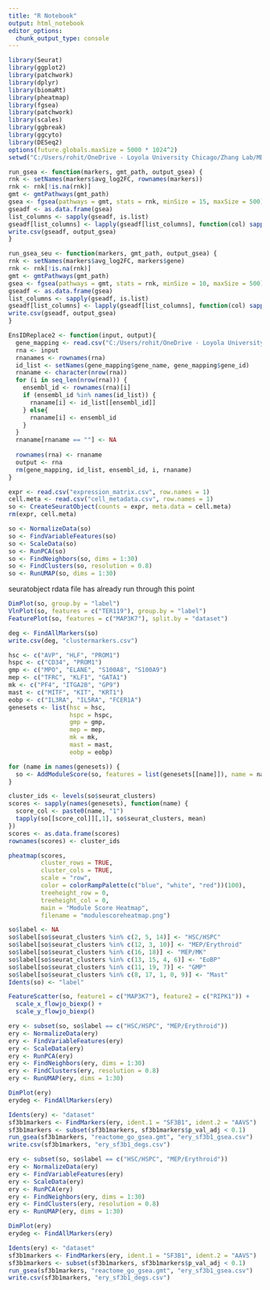 ```yaml
---
title: "R Notebook"
output: html_notebook
editor_options: 
  chunk_output_type: console
---
```


```r
library(Seurat)
library(ggplot2)
library(patchwork)
library(dplyr)
library(biomaRt)
library(pheatmap)
library(fgsea)
library(patchwork)
library(scales)
library(ggbreak)
library(ggcyto)
library(DESeq2)
options(future.globals.maxSize = 5000 * 1024^2)
setwd("C:/Users/rohit/OneDrive - Loyola University Chicago/Zhang Lab/MDS Project/RNA Seq/GSE263300/")

run_gsea <- function(markers, gmt_path, output_gsea) {
rnk <- setNames(markers$avg_log2FC, rownames(markers))
rnk <- rnk[!is.na(rnk)]
gmt <- gmtPathways(gmt_path)
gsea <- fgsea(pathways = gmt, stats = rnk, minSize = 15, maxSize = 500)
gseadf <- as.data.frame(gsea)
list_columns <- sapply(gseadf, is.list)
gseadf[list_columns] <- lapply(gseadf[list_columns], function(col) sapply(col, paste, collapse = ";"))
write.csv(gseadf, output_gsea)
}

run_gsea_seu <- function(markers, gmt_path, output_gsea) {
rnk <- setNames(markers$avg_log2FC, markers$gene)
rnk <- rnk[!is.na(rnk)]
gmt <- gmtPathways(gmt_path)
gsea <- fgsea(pathways = gmt, stats = rnk, minSize = 10, maxSize = 500)
gseadf <- as.data.frame(gsea)
list_columns <- sapply(gseadf, is.list)
gseadf[list_columns] <- lapply(gseadf[list_columns], function(col) sapply(col, paste, collapse = ";"))
write.csv(gseadf, output_gsea)
}

EnsIDReplace2 <- function(input, output){
  gene_mapping <- read.csv("C:/Users/rohit/OneDrive - Loyola University Chicago/Zhang Lab/RNASeq/Cite-seq/GSE145491/Ensembl_labels.csv")
  rna <- input
  rnanames <- rownames(rna)
  id_list <- setNames(gene_mapping$gene_name, gene_mapping$gene_id)
  rnaname <- character(nrow(rna))
  for (i in seq_len(nrow(rna))) {
    ensembl_id <- rownames(rna)[i]
    if (ensembl_id %in% names(id_list)) {
      rnaname[i] <- id_list[[ensembl_id]]
    } else{
      rnaname[i] <- ensembl_id
    }
  }
  rnaname[rnaname == ""] <- NA
  
  rownames(rna) <- rnaname
  output <- rna
  rm(gene_mapping, id_list, ensembl_id, i, rnaname)
}
```

```r
expr <- read.csv("expression_matrix.csv", row.names = 1)
cell.meta <- read.csv("cell_metadata.csv", row.names = 1)
so <- CreateSeuratObject(counts = expr, meta.data = cell.meta)
rm(expr, cell.meta)
```

```r
so <- NormalizeData(so)
so <- FindVariableFeatures(so)
so <- ScaleData(so)
so <- RunPCA(so)
so <- FindNeighbors(so, dims = 1:30)
so <- FindClusters(so, resolution = 0.8)
so <- RunUMAP(so, dims = 1:30)
```

seuratobject rdata file has already run through this point

```r
DimPlot(so, group.by = "label")
VlnPlot(so, features = c("TER119"), group.by = "label")
FeaturePlot(so, features = c("MAP3K7"), split.by = "dataset")
```

```r
deg <- FindAllMarkers(so)
write.csv(deg, "clustermarkers.csv")

hsc <- c("AVP", "HLF", "PROM1")
hspc <- c("CD34", "PROM1")
gmp <- c("MPO", "ELANE", "S100A8", "S100A9")
mep <- c("TFRC", "KLF1", "GATA1")
mk <- c("PF4", "ITGA2B", "GP9")
mast <- c("MITF", "KIT", "KRT1")
eobp <- c("IL3RA", "IL5RA", "FCER1A")
genesets <- list(hsc = hsc,
                 hspc = hspc,
                 gmp = gmp,
                 mep = mep,
                 mk = mk,
                 mast = mast,
                 eobp = eobp)

for (name in names(genesets)) {
  so <- AddModuleScore(so, features = list(genesets[[name]]), name = name)
}

cluster_ids <- levels(so$seurat_clusters)
scores <- sapply(names(genesets), function(name) {
  score_col <- paste0(name, "1")
  tapply(so[[score_col]][,1], so$seurat_clusters, mean)
})
scores <- as.data.frame(scores)
rownames(scores) <- cluster_ids

pheatmap(scores,
         cluster_rows = TRUE,
         cluster_cols = TRUE,
         scale = "row",
         color = colorRampPalette(c("blue", "white", "red"))(100),
         treeheight_row = 0,
         treeheight_col = 0,
         main = "Module Score Heatmap",
         filename = "modulescoreheatmap.png")

so$label <- NA
so$label[so$seurat_clusters %in% c(2, 5, 14)] <- "HSC/HSPC"
so$label[so$seurat_clusters %in% c(12, 3, 10)] <- "MEP/Erythroid"
so$label[so$seurat_clusters %in% c(16, 18)] <- "MEP/MK"
so$label[so$seurat_clusters %in% c(13, 15, 4, 6)] <- "EoBP"
so$label[so$seurat_clusters %in% c(11, 19, 7)] <- "GMP"
so$label[so$seurat_clusters %in% c(8, 17, 1, 0, 9)] <- "Mast"
Idents(so) <- "label"

FeatureScatter(so, feature1 = c("MAP3K7"), feature2 = c("RIPK1")) + 
  scale_x_flowjo_biexp() + 
  scale_y_flowjo_biexp()
```

```r
ery <- subset(so, so$label == c("HSC/HSPC", "MEP/Erythroid"))
ery <- NormalizeData(ery)
ery <- FindVariableFeatures(ery)
ery <- ScaleData(ery)
ery <- RunPCA(ery)
ery <- FindNeighbors(ery, dims = 1:30)
ery <- FindClusters(ery, resolution = 0.8)
ery <- RunUMAP(ery, dims = 1:30)

DimPlot(ery)
erydeg <- FindAllMarkers(ery)
```

```r
Idents(ery) <- "dataset"
sf3b1markers <- FindMarkers(ery, ident.1 = "SF3B1", ident.2 = "AAVS")
sf3b1markers <- subset(sf3b1markers, sf3b1markers$p_val_adj < 0.1)
run_gsea(sf3b1markers, "reactome_go_gsea.gmt", "ery_sf3b1_gsea.csv")
write.csv(sf3b1markers, "ery_sf3b1_degs.csv")
```

```r
ery <- subset(so, so$label == c("HSC/HSPC", "MEP/Erythroid"))
ery <- NormalizeData(ery)
ery <- FindVariableFeatures(ery)
ery <- ScaleData(ery)
ery <- RunPCA(ery)
ery <- FindNeighbors(ery, dims = 1:30)
ery <- FindClusters(ery, resolution = 0.8)
ery <- RunUMAP(ery, dims = 1:30)

DimPlot(ery)
erydeg <- FindAllMarkers(ery)
```

```r
Idents(ery) <- "dataset"
sf3b1markers <- FindMarkers(ery, ident.1 = "SF3B1", ident.2 = "AAVS")
sf3b1markers <- subset(sf3b1markers, sf3b1markers$p_val_adj < 0.1)
run_gsea(sf3b1markers, "reactome_go_gsea.gmt", "ery_sf3b1_gsea.csv")
write.csv(sf3b1markers, "ery_sf3b1_degs.csv")
```


